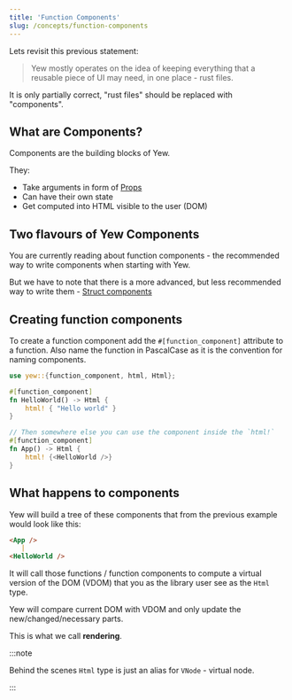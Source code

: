 ```yaml
---
title: 'Function Components'
slug: /concepts/function-components
---
```


Lets revisit this previous statement:

> Yew mostly operates on the idea of keeping everything that a reusable piece of
> UI may need, in one place - rust files.

It is only partially correct, "rust files" should be replaced with "components".

## What are Components?

Components are the building blocks of Yew.

They:

-   Take arguments in form of [Props](./properties.mdx)
-   Can have their own state
-   Get computed into HTML visible to the user (DOM)

## Two flavours of Yew Components

You are currently reading about function components - the recommended way to write components when starting with Yew.

But we have to note that there is a more advanced, but less recommended way to write them - [Struct components](advanced-topics/struct-components/introduction.mdx)

## Creating function components

To create a function component add the `#[function_component]` attribute to a function.
Also name the function in PascalCase as it is the convention for naming components.

```rust
use yew::{function_component, html, Html};

#[function_component]
fn HelloWorld() -> Html {
    html! { "Hello world" }
}

// Then somewhere else you can use the component inside the `html!`
#[function_component]
fn App() -> Html {
    html! {<HelloWorld />}
}
```

## What happens to components

Yew will build a tree of these components that from the previous example would look like this:

```md
<App />
   |
<HelloWorld />
```

It will call those functions / function components to compute a virtual version of the DOM (VDOM) that you as the library user see as the `Html` type.

Yew will compare current DOM with VDOM and only update the new/changed/necessary parts.

This is what we call **rendering**.

:::note

Behind the scenes `Html` type is just an alias for `VNode` - virtual node.

:::
